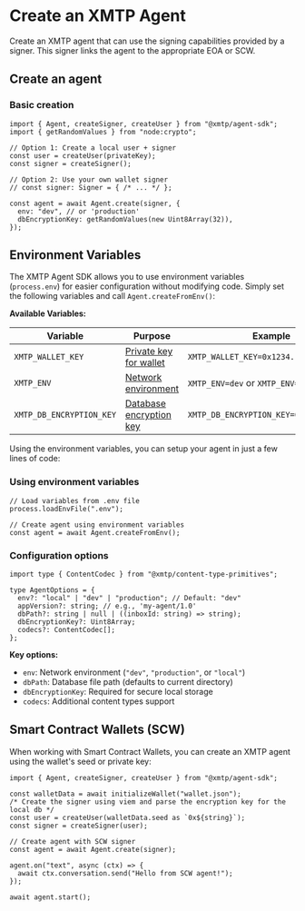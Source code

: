 # Create an XMTP Agent

Create an XMTP agent that can use the signing capabilities provided by a signer. This signer links the agent to the appropriate EOA or SCW.


## Create an agent

### Basic creation

```tsx [Node]
import { Agent, createSigner, createUser } from "@xmtp/agent-sdk";
import { getRandomValues } from "node:crypto";

// Option 1: Create a local user + signer 
const user = createUser(privateKey);
const signer = createSigner();

// Option 2: Use your own wallet signer
// const signer: Signer = { /* ... */ };

const agent = await Agent.create(signer, {
  env: "dev", // or 'production'
  dbEncryptionKey: getRandomValues(new Uint8Array(32)),
});
```


## Environment Variables

The XMTP Agent SDK allows you to use environment variables (`process.env`) for easier configuration without modifying code. Simply set the following variables and call `Agent.createFromEnv()`:

**Available Variables:**

| Variable                 | Purpose                                                                                                                      | Example                                 |
| ------------------------ | ---------------------------------------------------------------------------------------------------------------------------- | --------------------------------------- |
| `XMTP_WALLET_KEY`        | [Private key for wallet](https://docs.xmtp.org/inboxes/core-messaging/create-a-signer)                                       | `XMTP_WALLET_KEY=0x1234...abcd`         |
| `XMTP_ENV`               | [Network environment](https://docs.xmtp.org/agents/core-messaging/create-a-client#xmtp-network-environments)                 | `XMTP_ENV=dev` or `XMTP_ENV=production` |
| `XMTP_DB_ENCRYPTION_KEY` | [Database encryption key](https://docs.xmtp.org/agents/core-messaging/create-a-client#keep-the-database-encryption-key-safe) | `XMTP_DB_ENCRYPTION_KEY=0xabcd...1234`  |

Using the environment variables, you can setup your agent in just a few lines of code:


### Using environment variables

```tsx [Node]
// Load variables from .env file
process.loadEnvFile(".env");

// Create agent using environment variables
const agent = await Agent.createFromEnv();
```



### Configuration options

```tsx [Node]
import type { ContentCodec } from "@xmtp/content-type-primitives";

type AgentOptions = {
  env?: "local" | "dev" | "production"; // Default: "dev"
  appVersion?: string; // e.g., 'my-agent/1.0'
  dbPath?: string | null | ((inboxId: string) => string);
  dbEncryptionKey?: Uint8Array;
  codecs?: ContentCodec[];
};
```

**Key options:**

- `env`: Network environment (`"dev"`, `"production"`, or `"local"`)
- `dbPath`: Database file path (defaults to current directory)
- `dbEncryptionKey`: Required for secure local storage
- `codecs`: Additional content types support

## Smart Contract Wallets (SCW)

When working with Smart Contract Wallets, you can create an XMTP agent using the wallet's seed or private key:

```tsx [Node]
import { Agent, createSigner, createUser } from "@xmtp/agent-sdk";

const walletData = await initializeWallet("wallet.json");
/* Create the signer using viem and parse the encryption key for the local db */
const user = createUser(walletData.seed as `0x${string}`);
const signer = createSigner(user);

// Create agent with SCW signer
const agent = await Agent.create(signer);

agent.on("text", async (ctx) => {
  await ctx.conversation.send("Hello from SCW agent!");
});

await agent.start();
```
